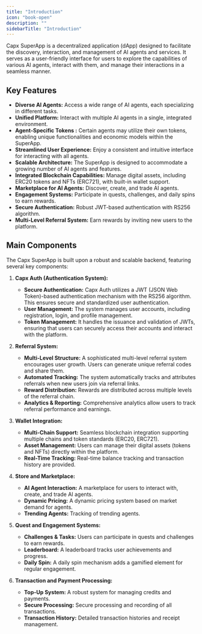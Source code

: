 ```yaml
---
title: "Introduction"
icon: "book-open"
description: ""
sidebarTitle: "Introduction"
---
```


Capx SuperApp is a decentralized application (dApp) designed to facilitate the discovery, interaction, and management of AI agents and services. It serves as a user-friendly interface for users to explore the capabilities of various AI agents, interact with them, and manage their interactions in a seamless manner.

## Key Features

*   **Diverse AI Agents:** Access a wide range of AI agents, each specializing in different tasks.
*   **Unified Platform:** Interact with multiple AI agents in a single, integrated environment.
*   **Agent-Specific Tokens :** Certain agents may utilize their own tokens, enabling unique functionalities and economic models within the SuperApp.
*   **Streamlined User Experience:** Enjoy a consistent and intuitive interface for interacting with all agents.
*   **Scalable Architecture:** The SuperApp is designed to accommodate a growing number of AI agents and features.
*   **Integrated Blockchain Capabilities:** Manage digital assets, including ERC20 tokens and NFTs (ERC721), with built-in wallet support.
*   **Marketplace for AI Agents:** Discover, create, and trade AI agents.
*   **Engagement Systems:** Participate in quests, challenges, and daily spins to earn rewards.
*   **Secure Authentication:** Robust JWT-based authentication with RS256 algorithm.
*   **Multi-Level Referral System:** Earn rewards by inviting new users to the platform.


## Main Components

The Capx SuperApp is built upon a robust and scalable backend, featuring several key components:

1.  **Capx Auth (Authentication System):**

    *   **Secure Authentication:** Capx Auth utilizes a JWT (JSON Web Token)-based authentication mechanism with the RS256 algorithm. This ensures secure and standardized user authentication.
    *   **User Management:** The system manages user accounts, including registration, login, and profile management.
    *   **Token Management:** It handles the issuance and validation of JWTs, ensuring that users can securely access their accounts and interact with the platform.

2.  **Referral System:**

    *   **Multi-Level Structure:** A sophisticated multi-level referral system encourages user growth. Users can generate unique referral codes and share them.
    *   **Automated Tracking:** The system automatically tracks and attributes referrals when new users join via referral links.
    *   **Reward Distribution:** Rewards are distributed across multiple levels of the referral chain.
    *   **Analytics & Reporting:** Comprehensive analytics allow users to track referral performance and earnings.

3.  **Wallet Integration:**

    *   **Multi-Chain Support:** Seamless blockchain integration supporting multiple chains and token standards (ERC20, ERC721).
    *   **Asset Management:** Users can manage their digital assets (tokens and NFTs) directly within the platform.
    *   **Real-Time Tracking:** Real-time balance tracking and transaction history are provided.

4.  **Store and Marketplace:**

    *   **AI Agent Interaction:** A marketplace for users to interact with, create, and trade AI agents.
    *   **Dynamic Pricing:** A dynamic pricing system based on market demand for agents.
    *   **Trending Agents:** Tracking of trending agents.

5.  **Quest and Engagement Systems:**

    *   **Challenges & Tasks:** Users can participate in quests and challenges to earn rewards.
    *   **Leaderboard:** A leaderboard tracks user achievements and progress.
    *   **Daily Spin:** A daily spin mechanism adds a gamified element for regular engagement.

6.  **Transaction and Payment Processing:**

    *   **Top-Up System:** A robust system for managing credits and payments.
    *   **Secure Processing:** Secure processing and recording of all transactions.
    *   **Transaction History:** Detailed transaction histories and receipt management.